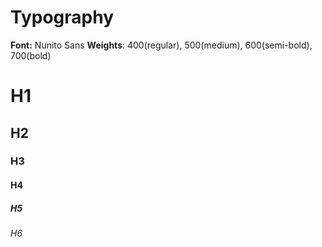 
<Meta title="Typography" />

# Typography

**Font:** Nunito Sans
**Weights**: 400(regular), 500(medium), 600(semi-bold), 700(bold)

<div className="border-2 p-7">
  <h1 className="">H1</h1>
  <h2 className="">H2</h2>
  <h3 className="">H3</h3>
  <h4 className="">H4</h4>
  <h5 className="">H5</h5>
  <h6 className="">H6</h6>
</div>
